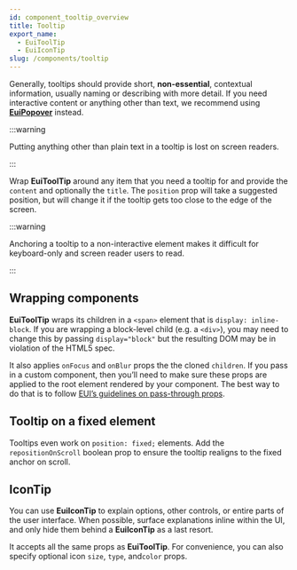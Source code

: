 ```yaml
---
id: component_tooltip_overview
title: Tooltip
export_name:
  - EuiToolTip
  - EuiIconTip
slug: /components/tooltip
---
```


Generally, tooltips should provide short, **non-essential**, contextual information, usually naming or describing
with more detail. If you need interactive content or anything other than text,
we recommend using [**EuiPopover**](#/layout/popover) instead.

:::warning

Putting anything other than plain text in a tooltip is lost on screen readers.

:::

Wrap **EuiToolTip** around any item that you need a tooltip for and provide the `content` and optionally
the `title`. The `position` prop will take a suggested position, but will change it if the tooltip gets
too close to the edge of the screen.

:::warning

Anchoring a tooltip to a non-interactive element makes it difficult for keyboard-only and screen reader users to read.

:::

<!-- TODO: Add basic example -->

## Wrapping components

**EuiToolTip** wraps its children in a `<span>` element that is `display: inline-block`.
If you are wrapping a block-level child (e.g. a `<div>`), you may need to change this by passing
`display="block"` but the resulting DOM may be in violation of the HTML5 spec.

It also applies `onFocus` and `onBlur` props the the cloned `children`. If you pass in a custom component,
then you’ll need to make sure these props are applied to the root element rendered by your component.
The best way to do that is to follow
[EUI’s guidelines on pass-through props](https://github.com/elastic/eui/blob/main/wiki/contributing-to-eui/developing/props.md#pass-through-props).

<!-- TODO: Add wrapping components example -->

## Tooltip on a fixed element

Tooltips even work on `position: fixed;` elements. Add the `repositionOnScroll` boolean prop to ensure the tooltip
realigns to the fixed anchor on scroll.

<!-- TODO: Add fixed element example -->

## IconTip

You can use **EuiIconTip** to explain options, other controls, or entire parts of the user interface.
When possible, surface explanations inline within the UI, and only hide them behind a **EuiIconTip** as a last resort.

It accepts all the same props as **EuiToolTip**. For convenience, you can also specify optional
icon `size`, `type`, and`color` props.

<!-- TODO: Add icon tip example -->
